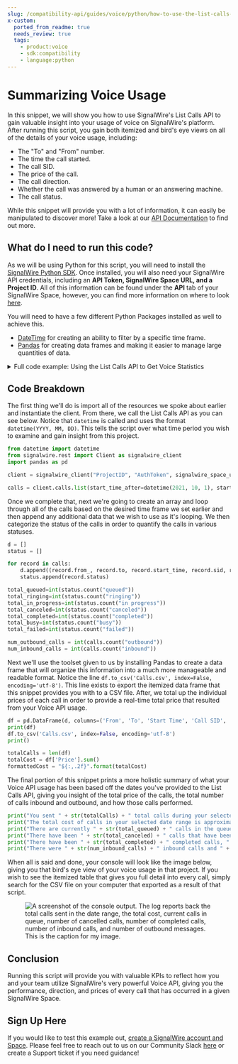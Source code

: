 ```yaml
---
slug: /compatibility-api/guides/voice/python/how-to-use-the-list-calls-api-to-get-statistics-python
x-custom:
  ported_from_readme: true
  needs_review: true
  tags:
    - product:voice
    - sdk:compatibility
    - language:python
---
```


# Summarizing Voice Usage

In this snippet, we will show you how to use SignalWire's List Calls API to gain valuable insight into your usage of voice on SignalWire's platform. After running this script, you gain both itemized and bird's eye views on all of the details of your voice usage, including:

- The "To" and "From" number.
- The time the call started.
- The call SID.
- The price of the call.
- The call direction.
- Whether the call was answered by a human or an answering machine.
- The call status.

While this snippet will provide you with a lot of information, it can easily be manipulated to discover more! Take a look at our [API Documentation](/rest/compatibility-api/endpoints/list-all-calls) to find out more.

## What do I need to run this code?

As we will be using Python for this script, you will need to install the [SignalWire Python SDK](/compatibility-api/sdks). Once installed, you will also need your SignalWire API credentials, including an **API Token, SignalWire Space URL, and a Project ID**. All of this information can be found under the **API** tab of your SignalWire Space, however, you can find more information on where to look [here](/platform/dashboard/getting-started/navigating-your-space).

You will need to have a few different Python Packages installed as well to achieve this.

- [DateTime](https://docs.python.org/3/library/datetime.html) for creating an ability to filter by a specific time frame.
- [Pandas](https://pandas.pydata.org/) for creating data frames and making it easier to manage large quantities of data.

<details>
  <summary>Full code example: Using the List Calls API to Get Voice Statistics</summary>

```python
from datetime import datetime
from signalwire.rest import Client as signalwire_client
import pandas as pd

client = signalwire_client("ProjectID", "AuthToken", signalwire_space_url='example.signalwire.com')

calls = client.calls.list(start_time_after=datetime(2021, 10, 1), start_time_before=datetime(2021, 10, 31))


d = []
status = []

for record in calls:
    d.append((record.from_, record.to, record.start_time, record.sid, record.price, record.direction, record.answered_by, record.status))
    status.append(record.status)

total_queued=int(status.count("queued"))
total_ringing=int(status.count("ringing"))
total_in_progress=int(status.count("in progress"))
total_canceled=int(status.count("canceled"))
total_completed=int(status.count("completed"))
total_busy=int(status.count("busy"))
total_failed=int(status.count("failed"))

num_outbound_calls = int(calls.count("outbound"))
num_inbound_calls = int(calls.count("inbound"))

df = pd.DataFrame(d, columns=('From', 'To', 'Start Time', 'Call SID',  'Price', 'Call Direction', 'Answered By', 'Call Status'))
print(df)
df.to_csv('Calls.csv', index=False, encoding='utf-8')
print()

totalCalls = len(df)
totalCost = df['Price'].sum()
formattedCost = "${:,.2f}".format(totalCost)

print("You sent " + str(totalCalls) + " total calls during your selected date range.")
print("The total cost of calls in your selected date range is approximately " + formattedCost + " USD.")
print("There are currently " + str(total_queued) + " calls in the queue, with " + str(total_ringing) + " currently ringing and " + str(total_in_progress) + " currently in progress.")
print("There have been " + str(total_canceled) + " calls that have been canceled.")
print("There have been " + str(total_completed) + " completed calls, " + str(total_busy) + " calls marked as busy, and " + str(total_failed) + " failed calls.")
print("There were " + str(num_inbound_calls) + " inbound calls and " + str(num_outbound_calls) + " outbound calls.")
```

</details>

## Code Breakdown

The first thing we'll do is import all of the resources we spoke about earlier and instantiate the client. From there, we call the List Calls API as you can see below. Notice that `datetime` is called and uses the format `datetime(YYYY, MM, DD)`. This tells the script over what time period you wish to examine and gain insight from this project.

```python
from datetime import datetime
from signalwire.rest import Client as signalwire_client
import pandas as pd

client = signalwire_client("ProjectID", "AuthToken", signalwire_space_url='example.signalwire.com')

calls = client.calls.list(start_time_after=datetime(2021, 10, 1), start_time_before=datetime(2021, 10, 31))
```

Once we complete that, next we're going to create an array and loop through all of the calls based on the desired time frame we set earlier and then append any additional data that we wish to use as it's looping. We then categorize the status of the calls in order to quantify the calls in various statuses.

```python
d = []
status = []

for record in calls:
    d.append((record.from_, record.to, record.start_time, record.sid, record.price, record.direction, record.answered_by, record.status))
    status.append(record.status)

total_queued=int(status.count("queued"))
total_ringing=int(status.count("ringing"))
total_in_progress=int(status.count("in progress"))
total_canceled=int(status.count("canceled"))
total_completed=int(status.count("completed"))
total_busy=int(status.count("busy"))
total_failed=int(status.count("failed"))

num_outbound_calls = int(calls.count("outbound"))
num_inbound_calls = int(calls.count("inbound"))
```

Next we'll use the toolset given to us by installing Pandas to create a data frame that will organize this information into a much more manageable and readable format. Notice the line `df.to_csv('Calls.csv', index=False, encoding='utf-8')`. This line exists to export the itemized data frame that this snippet provides you with to a CSV file. After, we total up the individual prices of each call in order to provide a real-time total price that resulted from your Voice API usage.

```python
df = pd.DataFrame(d, columns=('From', 'To', 'Start Time', 'Call SID',  'Price', 'Call Direction', 'Answered By', 'Call Status'))
print(df)
df.to_csv('Calls.csv', index=False, encoding='utf-8')
print()

totalCalls = len(df)
totalCost = df['Price'].sum()
formattedCost = "${:,.2f}".format(totalCost)
```

The final portion of this snippet prints a more holistic summary of what your Voice API usage has been based off the dates you've provided to the List Calls API, giving you insight of the total price of the calls, the total number of calls inbound and outbound, and how those calls performed.

```python
print("You sent " + str(totalCalls) + " total calls during your selected date range.")
print("The total cost of calls in your selected date range is approximately " + formattedCost + " USD.")
print("There are currently " + str(total_queued) + " calls in the queue, with " + str(total_ringing) + " currently ringing and " + str(total_in_progress) + " currently in progress.")
print("There have been " + str(total_canceled) + " calls that have been canceled.")
print("There have been " + str(total_completed) + " completed calls, " + str(total_busy) + " calls marked as busy, and " + str(total_failed) + " failed calls.")
print("There were " + str(num_inbound_calls) + " inbound calls and " + str(num_outbound_calls) + " outbound calls.")
```

When all is said and done, your console will look like the image below, giving you that bird's eye view of your voice usage in that project. If you wish to see the itemized table that gives you full detail into every call, simply search for the CSV file on your computer that exported as a result of that script.

<figure>
  <img
    className="img-800"
    src={require("./8d21a42-Screen_Shot_2022-01-12_at_2.53.03_PM.webP").default}
    alt="A screenshot of the console output. The log reports back the total calls sent in the date range, the total cost, current calls in queue, number of cancelled calls, number of completed calls, number of inbound calls, and number of outbound messages."
  />
  <figcaption>This is the caption for my image.</figcaption>
</figure>

## Conclusion

Running this script will provide you with valuable KPIs to reflect how you and your team utilize SignalWire's very powerful Voice API, giving you the performance, direction, and prices of every call that has occurred in a given SignalWire Space.

## Sign Up Here

If you would like to test this example out, [create a SignalWire account and Space](https://signalwire.com/signups/new). Please feel free to reach out to us on our Community Slack [here](http://signalwire.community/) or create a Support ticket if you need guidance!
